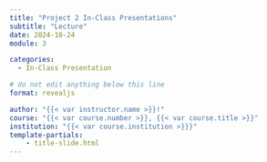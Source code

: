 ```yaml
---
title: "Project 2 In-Class Presentations"
subtitle: "Lecture"
date: 2024-10-24
module: 3

categories: 
  - In-Class Presentation

# do not edit anything below this line
format: revealjs

author: "{{< var instructor.name >}}!"
course: "{{< var course.number >}}, {{< var course.title >}}"
institution: "{{< var course.institution >}}}"
template-partials:
    - title-slide.html
---
```



::: {#refs}
:::